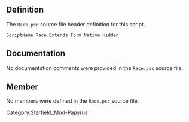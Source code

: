 {{Script_Object_Summary
| title = Race
| name = [[SFM:Script-Race|Race]]
| extends = [[SFM:Script-Form|Form]] → [[SFM:Script-ScriptObject|ScriptObject]]
| flags = Native, Hidden
}}


== Definition ==
The <code>Race.psc</code> source file header definition for this script.

<source lang="papyrus">
ScriptName Race Extends Form Native Hidden
</source>


== Documentation ==
No documentation comments were provided in the <code>Race.psc</code> source file.


== Member ==
No members were defined in the <code>Race.psc</code> source file.


[[Category:Starfield_Mod-Papyrus]]
